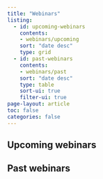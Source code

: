 ```yaml
---
title: "Webinars"
listing:
  - id: upcoming-webinars
    contents: 
    - webinars/upcoming
    sort: "date desc"
    type: grid
  - id: past-webinars
    contents: 
    - webinars/past
    sort: "date desc"
    type: table
    sort-ui: true
    filter-ui: true
page-layout: article
toc: false
categories: false
---
```

## Upcoming webinars

::: {#upcoming-webinars}
:::

## Past webinars

::: {#past-webinars}
:::